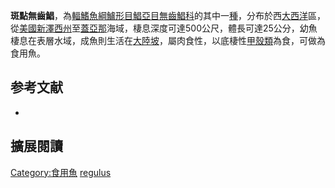 {{Speciesbox
| image = Spotted driftfish ( Ariomma regulus ).jpg
| image_width = 250px
| status = NE
| status_system = IUCN3.1
| genus = Ariomma
| species = regulus
| authority = [[Poey|Poey]], 1968
| synonyms = *''Psenes regulus''<br /><small>Poey, 1868</small>
}}

'''斑點無齒鯧'''，為[[輻鰭魚綱|輻鰭魚綱]][[鱸形目|鱸形目]][[鯧亞目|鯧亞目]][[無齒鯧科|無齒鯧科]]的其中一[[種|種]]，分布於西[[大西洋|大西洋]]區，從[[美國|美國]][[新澤西州|新澤西州]]至[[蓋亞那|蓋亞那]]海域，棲息深度可達500公尺，體長可達25公分，幼魚棲息在表層水域，成魚則生活在[[大陸坡|大陸坡]]，屬肉食性，以底棲性[[甲殼類|甲殼類]]為食，可做為食用魚。

== 参考文献 ==
{{reflist}}
*{{FishBase_species|genus=Ariomma|species=regulus|year=2012|month=7}}

== 擴展閱讀 == 
{{refbegin}}
{{wikispecies-inline|Ariomma regulus|斑點無齒鯧}}
{{refend}}
{{Taxonbar|from=Q922890}}

[[Category:食用魚|Category:食用魚]]
[[Category:無齒鯧屬|regulus]]


{{鱸形目小作品}}